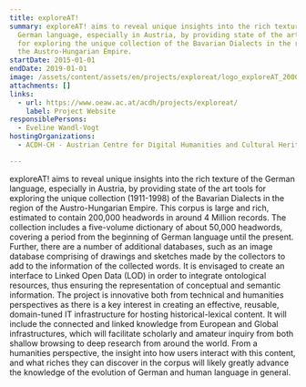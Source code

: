 ```yaml
---
title: exploreAT!
summary: exploreAT! aims to reveal unique insights into the rich texture of the
  German language, especially in Austria, by providing state of the art tools
  for exploring the unique collection of the Bavarian Dialects in the region of
  the Austro-Hungarian Empire.
startDate: 2015-01-01
endDate: 2019-01-01
image: /assets/content/assets/en/projects/exploreat/logo_exploreAT_2000x1143px.png
attachments: []
links:
  - url: https://www.oeaw.ac.at/acdh/projects/exploreat/
    label: Project Website
responsiblePersons:
  - Eveline Wandl-Vogt
hostingOrganizations:
  - ACDH-CH - Austrian Centre for Digital Humanities and Cultural Heritage

---
```

exploreAT! aims to reveal unique insights into the rich texture of the German language, especially in Austria, by providing state of the art tools for exploring the unique collection (1911-1998) of the Bavarian Dialects in the region of the Austro-Hungarian Empire. This corpus is large and rich, estimated to contain 200,000 headwords in around 4 Million records. The collection includes a five-volume dictionary of about 50,000 headwords, covering a period from the beginning of German language until the present. Further, there are a number of additional databases, such as an image database comprising of drawings and sketches made by the collectors to add to the information of the collected words. It is envisaged to create an interface to Linked Open Data (LOD) in order to integrate ontological resources, thus ensuring the representation of conceptual and semantic information. The project is innovative both from technical and humanities perspectives as there is a key interest in creating an effective, reusable, domain-tuned IT infrastructure for hosting historical-lexical content. It will include the connected and linked knowledge from European and Global infrastructures, which will facilitate scholarly and amateur inquiry from both shallow browsing to deep research from around the world. From a humanities perspective, the insight into how users interact with this content, and what riches they can discover in the corpus will likely greatly advance the knowledge of the evolution of German and human language in general.
